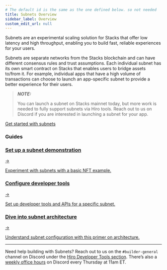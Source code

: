 ```yaml
---
# The default id is the same as the one defined below. so not needed
title: Subnets Overview
sidebar_label: Overview
custom_edit_url: null
---
```



<p class="p-3 rounded-lg bg-neutral-100 text-neutral-500 dark:bg-neutral-800 dark:text-neutral-400">Subnets are an experimental scaling solution for Stacks that offer low latency and high throughput, enabling you to build fast, reliable experiences for your users.</p>

<div class="mb-10"></div>

Subnets are separate networks from the Stacks blockchain and can have different consensus rules and trust assumptions. Each individual subnet has its own smart contract on Stacks that enables users to bridge assets to/from it. For example, individual apps that have a high volume of transactions can choose to launch an app-specific subnet to provide a better experience for their users.

> **_NOTE:_**
>
> You can launch a subnet on Stacks mainnet today, but more work is needed to fully support subnets via Hiro tools. Reach out to us on Discord if you are interested in launching a subnet for your app.

<div className="buttons-container">
  <a className="button-cta orange" href="/subnets/getting-started">
     Get started with subnets
  </a>
</div>

### Guides

<div class="subSections my-8">
  <a href="/subnets/getting-started">
    <div class="subSectionTitle"><h3>Set up a subnet demonstration</h3><span>→</span></div>
    <p>Experiment with subnets with a basic NFT example.</p>
  </a>
  <a href="/subnets/event-dispatcher">
    <div class="subSectionTitle"><h3>Configure developer tools</h3><span>→</span></div>
    <p>Set up developer tools and APIs for a specific subnet.</p>
  </a>
</div>

<div class="subSections my-8 lg:w-[50%]">
  <a href="/subnets/guides/subnet-participants">
    <div class="subSectionTitle"><h3>Dive into subnet architecture</h3><span>→</span></div>
    <p>Understand subnet configuration with this primer on architecture.</p>
  </a>
</div>

---

Need help building with Subnets? Reach out to us on the `#builder-general` channel on Discord under the [Hiro Developer Tools section](https://stacks.chat/). There’s also a [weekly office hours](https://events.stacks.co/event/HD16484710) on Discord every Thursday at 11am ET.